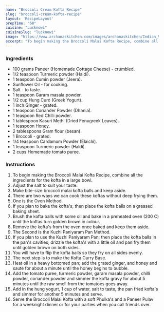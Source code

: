 ---
name: "Broccoli Cream Kofta Recipe"
slug: "broccoli-cream-kofta-recipe"
layout: 'RecipeLayout'
prepTime: "60"
cuisine: "Lucknowi"
cuisineSlug: "lucknowi"
image: "https://www.archanaskitchen.com/images/archanaskitchen/Indian_Vegetables_Gravy/Broccoli_Malai_Kofta_Recipe-1.jpg"
excerpt: "To begin making the Broccoli Malai Kofta Recipe, combine all the ingredients for the kofta in a large bowl"
---

### Ingredients

- 100 grams Paneer (Homemade Cottage Cheese) - crumbled.
- 1/2 teaspoon Turmeric powder (Haldi).
- 1 teaspoon Cumin powder (Jeera).
- Sunflower Oil - for cooking.
- Salt - to taste.
- 1 teaspoon Garam masala powder.
- 1/2 cup Hung Curd (Greek Yogurt).
- 1 inch Ginger - grated.
- 1 teaspoon Coriander Powder (Dhania).
- 1 teaspoon Red Chilli powder.
- 1 tablespoon Kasuri Methi (Dried Fenugreek Leaves).
- 1 teaspoon Honey.
- 2 tablespoons Gram flour (besan).
- 1 Broccoli - grated.
- 1/4 teaspoon Cardamom Powder (Elaichi).
- 1 teaspoon Turmeric powder (Haldi).
- 2 cups Homemade tomato puree.

### Instructions

1. To begin making the Broccoli Malai Kofta Recipe, combine all the ingredients for the kofta in a large bowl.
1. Adjust the salt to suit your taste.
1. Make bite-size broccoli malai kofta balls and keep aside.
1. There are two ways we can cook these koftas without deep frying them.
1. One is the Oven Method.
1. If you plan to bake the kofta's; then place the kofta balls on a greased baking sheet.
1. Brush the kofta balls with some oil and bake in a preheated oven (200 C) until the koftas turn golden brown in colour.
1. Remove the kofta's from the oven once baked and keep them aside.
1. The Second is the Kuzhi Paniyaram Pan Method.
1. If you plan to use the Kuzhi Paniyaram Pan; then place the kofta balls in the pan's cavities; drizzle the kofta's with a little oil and pan fry them until golden brown on both sides.
1. You will have to flip the kofta balls so they fry on all sides evenly.
1. The next step is to make the Kofta Curry Base.
1. Heat oil in a heavy bottomed pan; add the grated ginger, and honey and saute for about a minute until the honey begins to bubble.
1. Add the tomato puree, turmeric powder, garam masala powder, chilli powder, coriander powder and simmer the kofta gravy for about 5 minutes until the raw smell from the tomatoes goes away.
1. Add in the hung yogurt, 1 cup of water, salt to taste, the pan fried kofta's and simmer for another 5 minutes and serve.
1. Serve the Broccoli Malai Kofta with a soft Phulka's and a Paneer Pulav for a weeknight dinner or for your parties when you call friends over.
